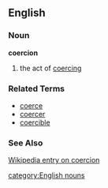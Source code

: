 ==English==
===Noun===
'''coercion'''
#the act of [[coercing]]

===Related Terms===
*[[coerce]]
*[[coercer]]
*[[coercible]]

===See Also===
[[w:coercion|Wikipedia entry on coercion]]

[[category:English nouns]]